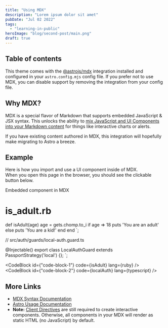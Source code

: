```yaml
---
title: "Using MDX"
description: "Lorem ipsum dolor sit amet"
pubDate: "Jul 02 2022"
tags:
  - "learning-in-public"
heroImage: "blog/second-post/main.png"
draft: true
---
```


## Table of contents

This theme comes with the [@astrojs/mdx](https://docs.astro.build/en/guides/integrations-guide/mdx/) integration installed and configured in your `astro.config.mjs` config file. If you prefer not to use MDX, you can disable support by removing the integration from your config file.

## Why MDX?

MDX is a special flavor of Markdown that supports embedded JavaScript & JSX syntax. This unlocks the ability to [mix JavaScript and UI Components into your Markdown content](https://docs.astro.build/en/guides/markdown-content/#mdx-features) for things like interactive charts or alerts.

If you have existing content authored in MDX, this integration will hopefully make migrating to Astro a breeze.

## Example

Here is how you import and use a UI component inside of MDX.  
When you open this page in the browser, you should see the clickable button below.


<HeaderLink href="#" onclick="alert('clicked!')">
  Embedded component in MDX
</HeaderLink>



  # is_adult.rb
  def isAdult(age)
    age = gets.chomp.to_i
	if age => 18
	  puts 'You are an adult'
	else
	  puts 'You are a kid!'
	end
  end
`;

  // src/auth/guards/local-auth.guard.ts

  @Injectable()
  export class LocalAuthGuard extends PassportStrategy<Strategy>('local') {};
`;


<CodeBlock id={"code-block-1"} code={isAdult} lang={ruby} />
<CodeBlock id={"code-block-2"} code={localAuth} lang={typescript} />

## More Links

- [MDX Syntax Documentation](https://mdxjs.com/docs/what-is-mdx)
- [Astro Usage Documentation](https://docs.astro.build/en/guides/markdown-content/#markdown-and-mdx-pages)
- **Note:** [Client Directives](https://docs.astro.build/en/reference/directives-reference/#client-directives) are still required to create interactive components. Otherwise, all components in your MDX will render as static HTML (no JavaScript) by default.

